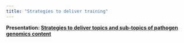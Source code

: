 ```yaml
---
title: "Strategies to deliver training"
---
```


**Presentation: [Strategies to deliver topics and sub-topics of pathogen genomics content](docs/Strategies%20to%20deliver%20topics%20and%20sub-topics%20of%20pathogen%20genomics%20content.pdf)**
